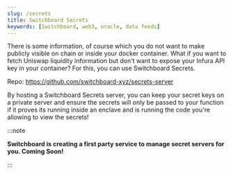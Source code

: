 ```yaml
---
slug: /secrets
title: Switchboard Secrets
keywords: [Switchboard, web3, oracle, data feeds]
---
```


There is some information, of course which you do not want to make publicly
visible on chain or inside your docker container. What if you want to fetch
Uniswap liquidity information but don't want to expose your Infura API key in
your container? For this, you can use Switchboard Secrets.

Repo: https://github.com/switchboard-xyz/secrets-server

By hosting a Switchboard Secrets server, you can keep your secret keys on a
private server and ensure the secrets will only be passed to your function
if it proves its running inside an enclave and is running the code you're
allowing to view the secrets!

:::note

**Switchboard is creating a first party service to manage secret servers
for you. Coming Soon!**

:::
